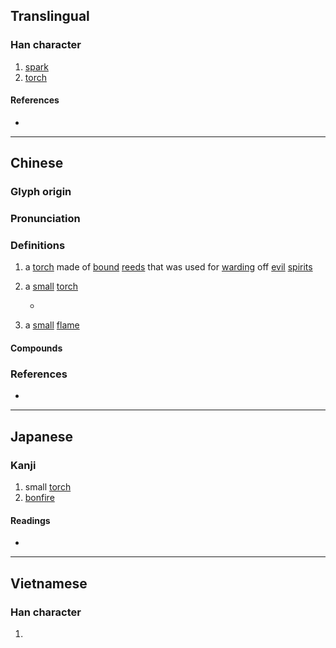 {{character info}}
==Translingual==

===Han character===
{{Han char|rn=86|rad=火|as=18|sn=22|four=92846|canj=FBWI|ids=⿰火爵}}

# [[spark]]
# [[torch]]

====References====
* {{Han ref|kx=0687.330|dkj=19614|dj=1099.180|hdz=32248.120|uh=721D|ud=29213|bh=F5DA|bd=62938}}

----

==Chinese==
{{zh-forms}}

===Glyph origin===
{{Han etym}}

===Pronunciation===
{{zh-pron
|m=jué,jiào
|c=zoek6,ziu3,zoek3
|h=pfs=
|md=
|mn=
|w=
|mc=y
|oc=y
|cat=n
}}

===Definitions===
{{zh-hanzi}}

# {{lb|zh|archaic}} a [[torch]] made of [[bound]] [[reed]]s that was used for [[ward]]ing off [[evil]] [[spirit]]s
# {{lb|zh|archaic}} a [[small]] [[torch]]
#* {{zh-x|日 月 出 矣 而 爝 火 不 息，其 於 光 也，不 亦 難 乎！|If the sun and moon come out when one's own '''torch''' is not yet extinguished, would not its light pale in comparison?|ref=Zhuangzi}}
# {{lb|zh|archaic}} a [[small]] [[flame]]

====Compounds====
{{zh-der|爝火|爝火微光}}

===References===
* {{cite-book
|last=
|first=
|authorlink=
|coauthors=
|year=1998
|title=[[w:Hanyu Da Zidian|Hanyu Da Zidian]] (漢語大字典)
|publisher=Jianhong Publishers (建宏出版社)
|location=Taipei
|isbn=9578134789
}}

----

==Japanese==

===Kanji===
{{ja-kanji|grade=|rs=火18}}

# small [[torch]]
# [[bonfire]]

====Readings====
* {{ja-readings|on=[[しゃく]] (shaku), [[さく]] (saku), [[しょう]] (shō)|kun=[[たいまつ]] (taimatsu)}}

----

==Vietnamese==

===Han character===
{{vi-readings|reading=tước|rs=火18}}

# {{rfdef|vi|sort=火18}}